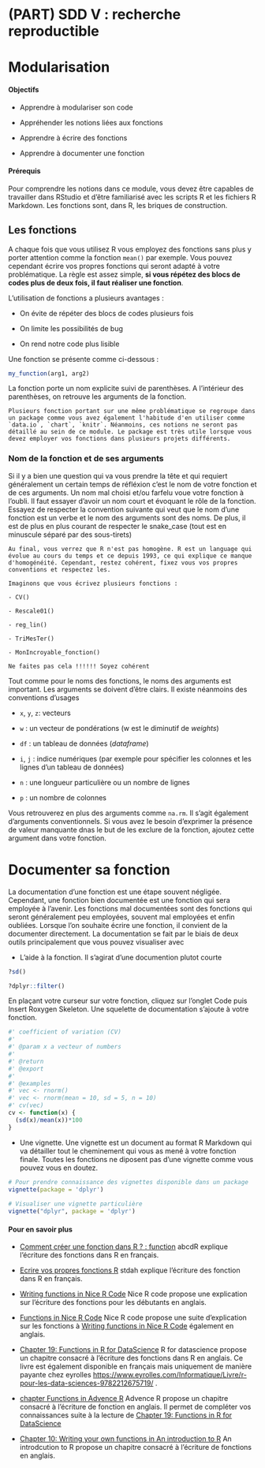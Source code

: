 # (PART) SDD V : recherche reproductible {-}

# Modularisation {#modularisation}

#### Objectifs {-}

- Apprendre à modulariser son code

- Appréhender les notions liées aux fonctions

- Apprendre à écrire des fonctions

- Apprendre à documenter une fonction

#### Prérequis {-}

Pour comprendre les notions dans ce module, vous devez être capables de travailler dans RStudio et d'être familiarisé avec les scripts R et les fichiers R Markdown. Les fonctions sont, dans R, les briques de construction. 

## Les fonctions

A chaque fois que vous utilisez R vous employez des fonctions sans plus y porter attention comme la fonction `mean()` par exemple. Vous pouvez cependant écrire vos propres fonctions qui seront adapté à votre problématique. La règle est assez simple, **si vous répétez des blocs de codes plus de deux fois, il faut réaliser une fonction**. 

L’utilisation de fonctions a plusieurs avantages : 

- On évite de répéter des blocs de codes plusieurs fois

- On limite les possibilités de bug

- On rend notre code plus lisible

Une fonction se présente comme ci-dessous :

```r
my_function(arg1, arg2)
```

La fonction porte un nom explicite suivi de parenthèses. A l’intérieur des parenthèses, on retrouve les arguments de la fonction.

```block2
Plusieurs fonction portant sur une même problématique se regroupe dans un package comme vous avez également l'habitude d'en utiliser comme `data.io`, `chart`, `knitr`. Néanmoins, ces notions ne seront pas détaillé au sein de ce module. Le package est très utile lorsque vous devez employer vos fonctions dans plusieurs projets différents.
```

### Nom de la fonction et de ses arguments

Si il y a bien une question qui va vous prendre la tête et qui requiert généralement un certain temps de réfléxion c'est le nom de votre fonction et de ces arguments. Un nom mal choisi et/ou farfelu voue votre fonction à l'oubli. Il faut essayer d'avoir un nom court et évoquant le rôle de la fonction. Essayez de respecter la convention suivante qui veut que le nom d'une fonction est un verbe et le nom des arguments sont des noms. De plus, il est de plus en plus courant de respecter le snake_case (tout est en minuscule séparé par des sous-tirets)

```block2
Au final, vous verrez que R n'est pas homogène. R est un language qui évolue au cours du temps et ce depuis 1993, ce qui explique ce manque d'homogénéité. Cependant, restez cohérent, fixez vous vos propres conventions et respectez les. 

Imaginons que vous écrivez plusieurs fonctions : 

- CV()

- Rescale01()

- reg_lin()

- TriMesTer()

- MonIncroyable_fonction()

Ne faites pas cela !!!!!! Soyez cohérent
```

Tout comme pour le noms des fonctions, le noms des arguments est important. Les arguments se doivent d'être clairs. Il existe néanmoins des conventions d'usages 

- `x`, `y`, `z`: vecteurs

- `w` : un vecteur de pondérations (w est le diminutif de *weights*)

- `df` : un tableau de données (*dataframe*)

- `i`, `j` : indice numériques (par exemple pour spécifier les colonnes et les lignes d'un tableau de données)

- `n` : une longueur particulière ou un nombre de lignes

- `p` : un nombre de colonnes

Vous retrouverez en plus des arguments comme  `na.rm`. Il s'agit également d'arguments conventionnels. Si vous avez le besoin d'exprimer la présence de valeur manquante dnas le but de les exclure de la fonction, ajoutez cette argument dans votre fonction.

# Documenter sa fonction 

La documentation d’une fonction est une étape souvent négligée. Cependant, une fonction bien documentée est une fonction qui sera employée à l’avenir. Les fonctions mal documentées sont des fonctions qui seront généralement peu employées, souvent mal employées et enfin oubliées. Lorsque l'on souhaite écrire une fonction, il convient de la documenter directement. La documentation se fait par le biais de deux outils principalement que vous pouvez visualiser avec 

- L'aide à la fonction. Il s'agirat d'une documention plutot courte 

```r
?sd()

?dplyr::filter()
```

En plaçant votre curseur sur votre fonction,  cliquez sur l'onglet Code puis Insert Roxygen Skeleton. Une squelette de documentation s'ajoute à votre fonction.

```r
#' coefficient of variation (CV)
#'
#' @param x a vecteur of numbers
#'
#' @return
#' @export
#'
#' @examples
#' vec <- rnorm()
#' vec <- rnorm(mean = 10, sd = 5, n = 10)
#' cv(vec)
cv <- function(x) {
  (sd(x)/mean(x))*100
}
```

- Une vignette. Une vignette est un document au format R Markdown qui va détailler tout le cheminement qui vous as mené à votre fonction finale. Toutes les fonctions ne diposent pas d'une vignette comme vous pouvez vous en doutez.

```r
# Pour prendre connaissance des vignettes disponible dans un package
vignette(package = 'dplyr')
    
# Visualiser une vignette particulière
vignette("dplyr", package = 'dplyr')
```


#### Pour en savoir plus {-}

- [Comment créer une fonction dans R ? : function](https://abcdr.thinkr.fr/comment-creer-une-fonction-dans-r-function/) abcdR explique l'écriture des fonctions dans R en français.

- [Ecrire vos propres fonctions R](http://www.sthda.com/french/wiki/ecrire-vos-propres-fonctions-r) stdah explique l'écriture des fonction dans R en français.

- [Writing functions in Nice R Code](https://nicercode.github.io/intro/writing-functions.html) Nice R code propose une explication sur l'écriture des fonctions pour les débutants en anglais. 

- [Functions in Nice R Code](https://nicercode.github.io/guides/functions/) Nice R code propose une suite d'explication sur les fonctions à [Writing functions in Nice R Code](https://nicercode.github.io/intro/writing-functions.html) également en anglais.

- [Chapter 19: Functions in R for DataScience](https://r4ds.had.co.nz/functions.html) R for datascience propose un chapitre consacré à l'écriture des fonctions dans R en anglais. Ce livre est également disponible en français mais uniquement de manière payante chez eyrolles <https://www.eyrolles.com/Informatique/Livre/r-pour-les-data-sciences-9782212675719/> .

- [chapter Functions in Advence R](http://adv-r.had.co.nz/Functions.html) Advence R propose un chapitre consacré à l'écriture de fonction en anglais. Il permet de compléter vos connaissances suite à la lecture de [Chapter 19: Functions in R for DataScience](https://r4ds.had.co.nz/functions.html) 

- [Chapter 10: Writing your own functions in An introduction to R](https://cran.r-project.org/doc/manuals/R-intro.html#Writing-your-own-functions) An introdcution to R propose un chapitre consacré à l'écriture de fonctions en anglais. 
